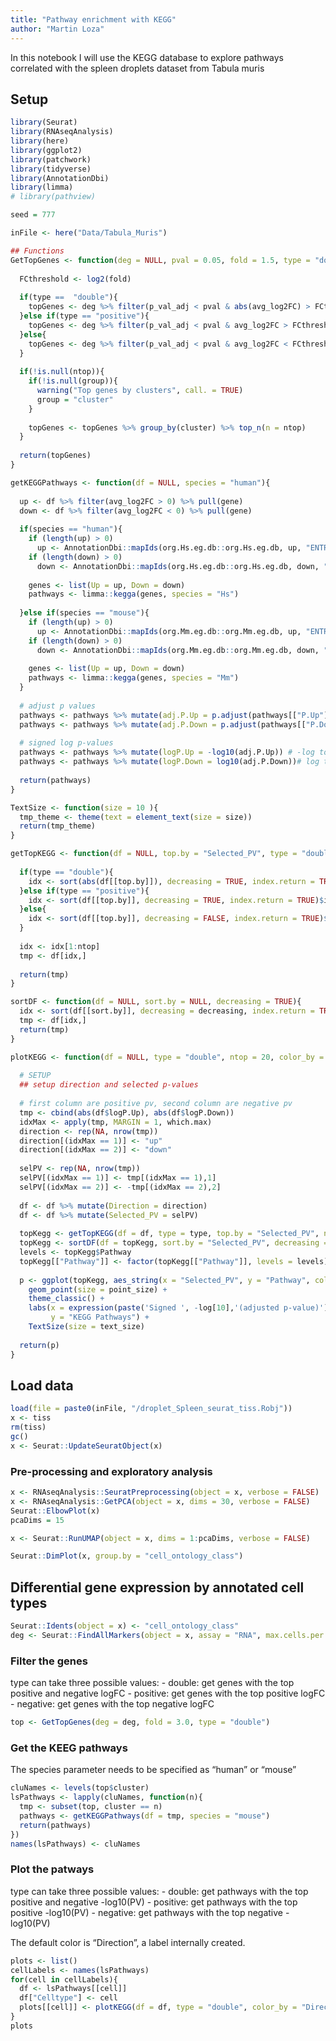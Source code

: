 ```yaml
---
title: "Pathway enrichment with KEGG"
author: "Martin Loza"
---
```


In this notebook I will use the KEGG database to explore pathways correlated with the spleen droplets dataset from Tabula muris

## Setup

```r
library(Seurat)
library(RNAseqAnalysis)
library(here)
library(ggplot2)
library(patchwork)
library(tidyverse)
library(AnnotationDbi)
library(limma)
# library(pathview)

seed = 777

inFile <- here("Data/Tabula_Muris")

## Functions
GetTopGenes <- function(deg = NULL, pval = 0.05, fold = 1.5, type = "double", ntop = NULL, group = NULL){
  
  FCthreshold <- log2(fold)
  
  if(type ==  "double"){
    topGenes <- deg %>% filter(p_val_adj < pval & abs(avg_log2FC) > FCthreshold)
  }else if(type == "positive"){
    topGenes <- deg %>% filter(p_val_adj < pval & avg_log2FC > FCthreshold)
  }else{
    topGenes <- deg %>% filter(p_val_adj < pval & avg_log2FC < FCthreshold)
  }
    
  if(!is.null(ntop)){
    if(!is.null(group)){
      warning("Top genes by clusters", call. = TRUE)
      group = "cluster"
    }
    
    topGenes <- topGenes %>% group_by(cluster) %>% top_n(n = ntop)
  }
    
  return(topGenes)
}

getKEGGPathways <- function(df = NULL, species = "human"){
 
  up <- df %>% filter(avg_log2FC > 0) %>% pull(gene)
  down <- df %>% filter(avg_log2FC < 0) %>% pull(gene)
  
  if(species == "human"){
    if (length(up) > 0)
      up <- AnnotationDbi::mapIds(org.Hs.eg.db::org.Hs.eg.db, up, "ENTREZID", "SYMBOL")
    if (length(down) > 0)
      down <- AnnotationDbi::mapIds(org.Hs.eg.db::org.Hs.eg.db, down, "ENTREZID", "SYMBOL")
    
    genes <- list(Up = up, Down = down)
    pathways <- limma::kegga(genes, species = "Hs")
    
  }else if(species == "mouse"){
    if (length(up) > 0)
      up <- AnnotationDbi::mapIds(org.Mm.eg.db::org.Mm.eg.db, up, "ENTREZID", "SYMBOL")
    if (length(down) > 0)
      down <- AnnotationDbi::mapIds(org.Mm.eg.db::org.Mm.eg.db, down, "ENTREZID", "SYMBOL")
    
    genes <- list(Up = up, Down = down)
    pathways <- limma::kegga(genes, species = "Mm")
  }
  
  # adjust p values
  pathways <- pathways %>% mutate(adj.P.Up = p.adjust(pathways[["P.Up"]], method = "bonferroni"))
  pathways <- pathways %>% mutate(adj.P.Down = p.adjust(pathways[["P.Down"]], method = "bonferroni"))
  
  # signed log p-values
  pathways <- pathways %>% mutate(logP.Up = -log10(adj.P.Up)) # -log to obtain positive values for UP
  pathways <- pathways %>% mutate(logP.Down = log10(adj.P.Down))# log to obtain negative values for UP
  
  return(pathways)
}

TextSize <- function(size = 10 ){
  tmp_theme <- theme(text = element_text(size = size))
  return(tmp_theme)
}

getTopKEGG <- function(df = NULL, top.by = "Selected_PV", type = "double" , ntop = 20){
  
  if(type == "double"){
    idx <- sort(abs(df[[top.by]]), decreasing = TRUE, index.return = TRUE)$ix
  }else if(type == "positive"){
    idx <- sort(df[[top.by]], decreasing = TRUE, index.return = TRUE)$ix
  }else{
    idx <- sort(df[[top.by]], decreasing = FALSE, index.return = TRUE)$ix
  }
  
  idx <- idx[1:ntop]
  tmp <- df[idx,]
  
  return(tmp)
}

sortDF <- function(df = NULL, sort.by = NULL, decreasing = TRUE){
  idx <- sort(df[[sort.by]], decreasing = decreasing, index.return = TRUE)$ix
  tmp <- df[idx,]
  return(tmp)
}

plotKEGG <- function(df = NULL, type = "double", ntop = 20, color_by = "Direction", point_size = 3, text_size = 15){
  
  # SETUP 
  ## setup direction and selected p-values
  
  # first column are positive pv, second column are negative pv 
  tmp <- cbind(abs(df$logP.Up), abs(df$logP.Down))
  idxMax <- apply(tmp, MARGIN = 1, which.max)
  direction <- rep(NA, nrow(tmp)) 
  direction[(idxMax == 1)] <- "up"
  direction[(idxMax == 2)] <- "down"
  
  selPV <- rep(NA, nrow(tmp)) 
  selPV[(idxMax == 1)] <- tmp[(idxMax == 1),1]
  selPV[(idxMax == 2)] <- -tmp[(idxMax == 2),2]
  
  df <- df %>% mutate(Direction = direction)
  df <- df %>% mutate(Selected_PV = selPV)
  
  topKegg <- getTopKEGG(df = df, type = type, top.by = "Selected_PV", ntop = ntop)
  topKegg <- sortDF(df = topKegg, sort.by = "Selected_PV", decreasing = FALSE)
  levels <- topKegg$Pathway
  topKegg[["Pathway"]] <- factor(topKegg[["Pathway"]], levels = levels)
  
  p <- ggplot(topKegg, aes_string(x = "Selected_PV", y = "Pathway", color = color_by)) +
    geom_point(size = point_size) +
    theme_classic() + 
    labs(x = expression(paste('Signed ', -log[10],'(adjusted p-value)')),
         y = "KEGG Pathways") + 
    TextSize(size = text_size)
  
  return(p)
}


```

## Load data

```r
load(file = paste0(inFile, "/droplet_Spleen_seurat_tiss.Robj"))
x <- tiss
rm(tiss)
gc()
x <- Seurat::UpdateSeuratObject(x)
```

### Pre-processing and exploratory analysis

```r
x <- RNAseqAnalysis::SeuratPreprocessing(object = x, verbose = FALSE)
x <- RNAseqAnalysis::GetPCA(object = x, dims = 30, verbose = FALSE)
Seurat::ElbowPlot(x)
pcaDims = 15
```

```r
x <- Seurat::RunUMAP(object = x, dims = 1:pcaDims, verbose = FALSE)
```

```r
Seurat::DimPlot(x, group.by = "cell_ontology_class")
```

## Differential gene expression by annotated cell types

```r
Seurat::Idents(object = x) <- "cell_ontology_class"
deg <- Seurat::FindAllMarkers(object = x, assay = "RNA", max.cells.per.ident = 500)
```

### Filter the genes

type can take three possible values: 
- double: get genes with the top positive and negative logFC
- positive: get genes with the top positive logFC
- negative: get genes with the top negative logFC

```r
top <- GetTopGenes(deg = deg, fold = 3.0, type = "double")
```

### Get the KEEG pathways

The species parameter needs to be specified as "human" or "mouse"

```r
cluNames <- levels(top$cluster)
lsPathways <- lapply(cluNames, function(n){
  tmp <- subset(top, cluster == n)
  pathways <- getKEGGPathways(df = tmp, species = "mouse")
  return(pathways)
})
names(lsPathways) <- cluNames
```

### Plot the patways

type can take three possible values: 
- double: get pathways with the top positive and negative -log10(PV)
- positive: get pathways with the top positive -log10(PV)
- negative: get pathways with the top negative -log10(PV)

The default color is "Direction", a label internally created.

```r
plots <- list()
cellLabels <- names(lsPathways)
for(cell in cellLabels){
  df <- lsPathways[[cell]]
  df["Celltype"] <- cell
  plots[[cell]] <- plotKEGG(df = df, type = "double", color_by = "Direction",  ntop = 20, point_size = 5) + ggtitle(cell)
}
plots
```
